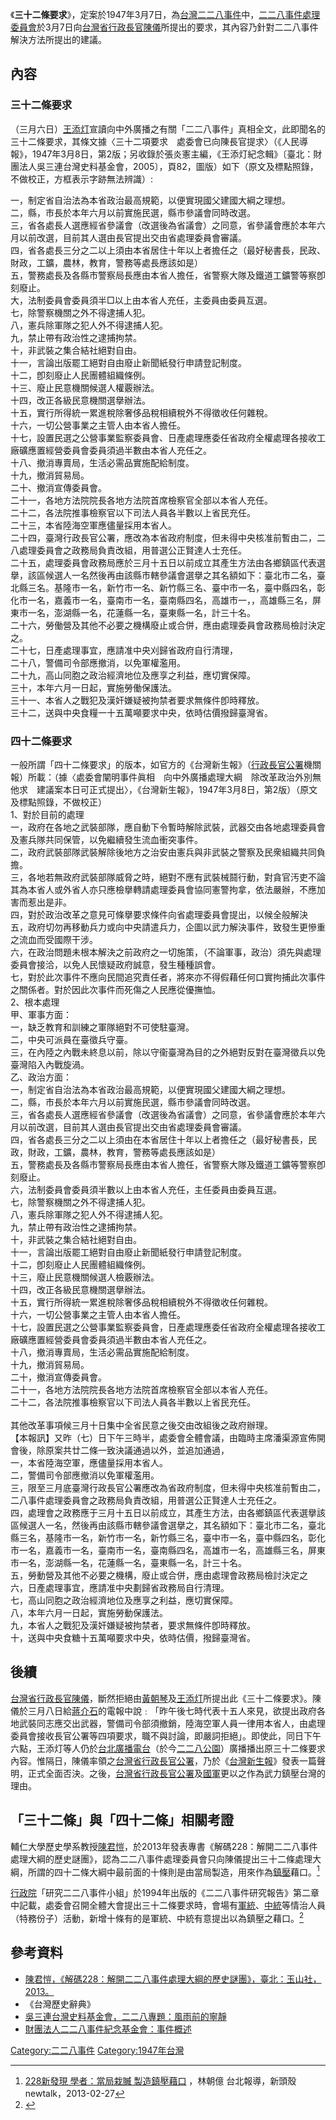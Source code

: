 《'''三十二條要求'''》，定案於1947年3月7日，為[[台灣|台灣]][[二二八事件|二二八事件]]中，[[二二八事件處理委員會|二二八事件處理委員會]]於3月7日向[[台灣省行政長官|台灣省行政長官]][[陳儀|陳儀]]所提出的要求，其內容乃針對二二八事件解決方法所提出的建議。

== 內容 ==
===三十二條要求===
（三月六日）[[王添灯|王添灯]]宣讀向中外廣播之有關「二二八事件」真相全文，此即聞名的三十二條要求，其條文據〈三十二項要求　處委會已向陳長官提求〉（《人民導報》，1947年3月8日，第2版；另收錄於張炎憲主編，《王添灯紀念輯》〔臺北：財團法人吳三連台灣史料基金會，2005〕，頁82，圖版）如下（原文及標點照錄，不做校正，方框表示字跡無法辨識）: 

一，制定省自治法為本省政治最高規範，以便實現國父建國大綱之理想。<br />
二，縣，市長於本年六月以前實施民選，縣市參議會同時改選。<br />
三，省各處長人選應經省參議會（改選後為省議會）之同意，省參議會應於本年六月以前改選，目前其人選由長官提出交由省處理委員會審議。<br />
四，省各處長三分之二以上須由本省居住十年以上者擔任之（最好秘書長，民政、財政，工鑛，農林，教育，警務等處長應該如是）<br />
五，警務處長及各縣市警察局長應由本省人擔任，省警察大隊及鐵道工鑛警等察卽刻廢止。<br />
大，法制委員會委員須半□以上由本省人充任，主委員由委員互選。<br />
七，除警察機關之外不得逮捕人犯。<br />
八，憲兵除軍隊之犯人外不得逮捕人犯。<br />
九，禁止帶有政治性之逮捕拘禁。<br />
十，非武裝之集合結社絕對自由。<br />
十一，言論出版罷工絕對自由廢止新聞紙發行申請登記制度。<br />
十二，卽刻廢止人民團體組織條例。<br />
十三、廢止民意機關候選人權覈辦法。<br />
十四，改正各級民意機關選擧辦法。<br />
十五，實行所得統一累進稅除奢侈品稅相續稅外不得徵收任何雜稅。<br />
十六，一切公營事業之主管人由本省人擔任。<br />
十七，設置民選之公營事業監察委員會、日產處理應委任省政府全權處理各接收工廠礦應置經營委員會委員須過半數由本省人充任之。<br />
十八、撤消專賣局，生活必需品實施配給制度。<br />
十九，撤消貿易局。<br />
二十、撤消宣傳委員會。<br />
二十一，各地方法院院長各地方法院首席檢察官全部以本省人充任。<br />
二十二，各法院推事檢察官以下司法人員各半數以上省民充任。<br />
二十三，本省陸海空軍應儘量採用本省人。<br />
二十四，臺灣行政長官公署，應改為本省政府制度，但未得中央核准前暫由二，二八處理委員會之政務局負責改組，用普選公正賢達人士充任。<br />
二十五，處理委員會政務局應於三月十五日以前成立其產生方法由各鄉鎮區代表選擧，該區候選人一名然後再由該縣市轄參議會選擧之其名額如下：臺北市二名，臺北縣三名。基隆市一名，新竹市一名、新竹縣三名、臺中市一名，臺中縣四名，彰化市一名，嘉義市一名，臺南市一名，臺南縣四名，高雄市一，，高雄縣三名，屏東市一名，澎湖縣一名，花蓮縣一名，臺東縣一名，計三十名。<br />
二十六，勞働營及其他不必要之機構廢止或合併，應由處理委員會政務局檢討決定之。<br />
二十七，日產處理事宜，應請准中央刈歸省政府自行清理，<br />
二十八，警備司令部應撤消，以免軍權濫用。<br />
二十九，高山同胞之政治經濟地位及應享之利益，應切實保障。<br />
三十，本年六月一日起，實施勞働保護法。<br />
三十一、本省人之戰犯及漢奸嫌疑被拘禁者要求無條件卽時釋放。<br />
三十二，送與中央食糧一十五萬噸要求中央，依時估價撥歸臺灣省。<br />

===四十二條要求===
一般所謂「四十二條要求」的版本，如官方的《台灣新生報》（[[行政長官公署|行政長官公署]]機關報）所載：（據〈處委會闡明事件眞相　向中外廣播處理大綱　除改革政治外別無他求　建議案本日可正式提出〉，《台灣新生報》，1947年3月8日，第2版）（原文及標點照錄，不做校正）<br />
1、對於目前的處理<br />
{{in5}}一，政府在各地之武裝部隊，應自動下令暫時解除武裝，武器交由各地處理委員會及憲兵隊共同保管，以免繼續發生流血衝突事件。<br />
{{in5}}二，政府武裝部隊武裝解除後地方之治安由憲兵與非武裝之警察及民衆組織共同負擔。<br />
{{in5}}三，各地若無政府武裝部隊威脅之時，絕對不應有武裝械鬪行動，對貪官汚吏不論其為本省人或外省人亦只應檢擧轉請處理委員會協同憲警拘拿，依法嚴辦，不應加害而惹出是非。<br />
{{in5}}四，對於政治改革之意見可條擧要求條件向省處理委員會提出，以候全般解決<br />
{{in5}}五，政府切勿再移動兵力或向中央請遣兵力，企圖以武力解決事件，致發生更慘重之流血而受國際干涉。<br />
{{in5}}六，在政治問題未根本解決之前政府之一切施策，（不論軍事，政治）須先與處理委員會接洽，以免人民懷疑政府誠意，發生種種誤會。<br />
{{in5}}七，對於此次事件不應向民間追究責任者，將來亦不得假藉任何口實拘捕此次事件之關係者。對於因此次事件而死傷之人民應從優撫恤。<br />
2、根本處理<br />
{{sp}}甲、軍事方面：<br />
{{in5}}一，缺乏教育和訓練之軍隊絕對不可使駐臺灣。<br />
{{in5}}二，中央可派員在臺徵兵守臺。<br />
{{in5}}三，在內陸之內戰未終息以前，除以守衞臺灣為目的之外絕對反對在臺灣徵兵以免臺灣陷入內戰旋渦。<br />
{{sp}}乙、政治方面：<br />
{{in5}}一，制定省自治法為本省政治最高規範，以便實現國父建國大綱之理想。<br />
{{in5}}二，縣，市長於本年六月以前實施民選，縣市參議會同時改選。<br />
{{in5}}三，省各處長人選應經省參議會（改選後為省議會）之同意，省參議會應於本年六月以前改選，目前其人選由長官提出交由省處理委員會審議。<br />
{{in5}}四，省各處長三分之二以上須由在本省居住十年以上者擔任之（最好秘書長，民政，財政，工鑛，農林，教育，警務等處長應該如是）<br />
{{in5}}五，警務處長及各縣市警察局長應由本省人擔任，省警察大隊及鐵道工鑛等警察卽刻廢止。<br />
{{in5}}六，法制委員會委員須半數以上由本省人充任，主任委員由委員互選。<br />
{{in5}}七，除警察機關之外不得逮捕人犯。<br />
{{in5}}八，憲兵除軍隊之犯人外不得逮捕人犯。<br />
{{in5}}九，禁止帶有政治性之逮捕拘禁。<br />
{{in5}}十，非武裝之集合結社絕對自由。<br />
{{in5}}十一，言論出版罷工絕對自由廢止新聞紙發行申請登記制度。<br />
{{in5}}十二，卽刻廢止人民團體組織條例。<br />
{{in5}}十三，廢止民意機關候選人檢覈辦法。<br />
{{in5}}十四，改正各級民意機關選擧辦法。<br />
{{in5}}十五，實行所得統一累進稅除奢侈品稅相續稅外不得徵收任何雜稅。<br />
{{in5}}十六，一切公營事業之主管人由本省人擔任。<br />
{{in5}}十七，設置民選之公營事業監察委員會，日產處理應委任省政府全權處理各接收工廠礦應置經營委員會委員須過半數由本省人充任之。<br />
{{in5}}十八，撤消專賣局，生活必需品實施配給制度。<br />
{{in5}}十九，撤消貿易局。<br />
{{in5}}二十，撤消宣傳委員會。<br />
{{in5}}二十一，各地方法院院長各地方法院首席檢察官全部以本省人充任。<br />
{{in5}}二十二，各法院推事檢察官以下司法人員各半數以上省民充任。<br /><br />
其他改革事項候三月十日集中全省民意之後交由改組後之政府辦理。<br />
【本報訊】又昨（七）日下午三時半，處委會全體會議，由臨時主席潘渠源宣佈開會後，除原案共廿二條一致決議通過以外，並追加通過，<br />
{{in5}}一，本省陸海空軍，應儘量採用本省人。<br />
{{in5}}二，警備司令部應撤消以免軍權濫用。<br />
{{in5}}三，限至三月底臺灣行政長官公署應改為省政府制度，但未得中央核准前暫由二，二八事件處理委員會之政務局負責改組，用普選公正賢達人士充任之。<br />
{{in5}}四，處理會之政務應于三月十五日以前成立，其產生方法，由各鄉鎮區代表選擧該區候選人一名，然後再由該縣市轄參議會選擧之，其名額如下：臺北市二名，臺北縣三名，基隆市一名，新竹市一名，新竹縣三名，臺中市一名，臺中縣四名，彰化市一名，嘉義市一名，臺南市一名，臺南縣四名，高雄市一名，高雄縣三名，屏東市一名，澎湖縣一名，花蓮縣一名，臺東縣一名，計三十名。<br />
{{in5}}五，勞動營及其他不必要之機構，廢止或合併，應由處理會政務局檢討決定之<br />
{{in5}}六，日產處理事宜，應請准中央劃歸省政務局自行清理。<br />
{{in5}}七，高山同胞之政治經濟地位及應享之利益，應切實保障。<br />
{{in5}}八，本年六月一日起，實施勞動保護法。<br />
{{in5}}九，本省人之戰犯及漢奸嫌疑被拘禁者，要求無條件卽時釋放。<br />
{{in5}}十，送與中央食糖十五萬噸要求中央，依時估價，撥歸臺灣省。<br />

== 後續 ==
[[台灣省行政長官|台灣省行政長官]][[陳儀|陳儀]]，斷然拒絕由[[黃朝琴|黃朝琴]]及[[王添灯|王添灯]]所提出此《三十二條要求》。陳儀於三月八日給[[蔣介石|蔣介石]]的電報中說﹕「昨午後七時代表十五人來見，欲提出政府各地武裝同志應交出武器，警備司令部須撤銷，陸海空軍人員一律用本省人，由處理委員會接收長官公署等四項要求，職不與討論，即嚴詞拒絕」。即使此，同日下午六點，王添灯等人仍於[[台北廣播電台|台北廣播電台]]（於今[[二二八公園|二二八公園]]）廣播播出原三十二條要求內容。惟隔日，陳儀率領之[[台灣省行政長官公署|台灣省行政長官公署]]，乃於《[[台灣新生報|台灣新生報]]》發表一篇聲明，正式全面否決。之後，[[台灣省行政長官公署|台灣省行政長官公署]]及[[中華民國國軍|國軍]]更以之作為武力鎮壓台灣的理由。

==「三十二條」與「四十二條」相關考證==

輔仁大學歷史學系教授[[陳君愷|陳君愷]]，於2013年發表專書《解碼228：解開二二八事件處理大綱的歷史謎團》，認為二二八事件處理委員會只向陳儀提出三十二條處理大綱，所謂的四十二條大綱中最前面的十條則是由當局製造，用來作為[[鎮壓|鎮壓]]藉口。<ref>[http://newtalk.tw/news/view/2013-02-27/34033 228新發現 學者：當局栽贓 製造鎮壓藉口] {{Wayback|url=http://newtalk.tw/news/view/2013-02-27/34033 |date=20150402130443 }}，林朝億 台北報導，新頭殼newtalk，2013-02-27</ref>

[[行政院|行政院]]「研究二二八事件小組」於1994年出版的《二二八事件研究報告》第二章中記載，處委會召開全體大會提出三十二條要求時，會場有[[軍統|軍統]]、[[中統|中統]]等情治人員（特務份子）活動，新增十條有的是軍統、中統有意提出以為鎮壓之藉口。<ref>{{cite book|title=二二八事件研究報告|author=行政院研究二二八事件小組|publisher=時報文化|date=1994-02-20|page=70-71|isbn=9571309060}}</ref>

== 參考資料 ==
{{reflist}}
*[http://www.tipi.com.tw/books.php?pid=546 陳君愷，《解碼228：解開二二八事件處理大綱的歷史謎團》，臺北：玉山社，2013。]{{Wayback|url=http://www.tipi.com.tw/books.php?pid=546 |date=20160129094150 }}
*《台灣歷史辭典》
*[https://web.archive.org/web/20071109135758/http://www.twcenter.org.tw/d01/d01_01/02.htm 吳三連台灣史料基金會，二二八專題：風雨前的寧靜]
*[https://web.archive.org/web/20080330092827/http://www.228.org.tw/history228_general.php?id=13 財團法人二二八事件紀念基金會：事件概述]

[[Category:二二八事件|Category:二二八事件]]
[[Category:1947年台灣|Category:1947年台灣]]